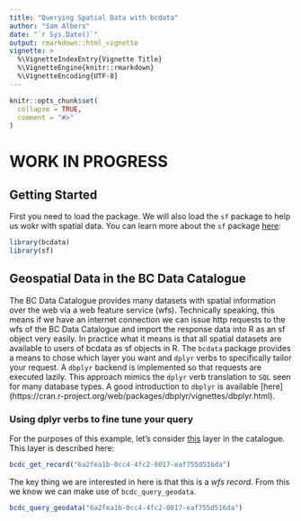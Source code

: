 ```yaml
---
title: "Querying Spatial Data with bcdata"
author: "Sam Albers"
date: "`r Sys.Date()`"
output: rmarkdown::html_vignette
vignette: >
  %\VignetteIndexEntry{Vignette Title}
  %\VignetteEngine{knitr::rmarkdown}
  %\VignetteEncoding{UTF-8}
---
```


```r
knitr::opts_chunk$set(
  collapse = TRUE,
  comment = "#>"
)
```

# WORK IN PROGRESS

## Getting Started
First you need to load the package. We will also load the `sf` package to help us wokr with spatial data. You can learn more about the `sf` package [here](https://r-spatial.github.io/sf/):
```r
library(bcdata)
library(sf)
```


## Geospatial Data in the BC Data Catalogue
The BC Data Catalogue provides many datasets with spatial information over the web via a web feature service (wfs). Technically speaking, this means if we have an internet connection we can issue http requests to the wfs of the BC Data Catalogue and import the response data into R as an sf object very easily. In practice what it means is that all spatial datasets are available to users of bcdata as sf objects in R. The `bcdata` package provides a means to chose which layer you want and `dplyr` verbs to specifically tailor your request.  A `dbplyr` backend is implemented so that requests are executed lazily. This approach mimics the `dplyr` verb translation to `SQL` seen for many database types. A good introduction to `dbplyr` is available [here] (https://cran.r-project.org/web/packages/dbplyr/vignettes/dbplyr.html).

### Using dplyr verbs to fine tune your query
For the purposes of this example, let's consider [this](catalogue.data.gov.bc.ca/dataset/6a2fea1b-0cc4-4fc2-8017-eaf755d516da) layer in the catalogue. This layer is described here:
```r
bcdc_get_record("6a2fea1b-0cc4-4fc2-8017-eaf755d516da")
```

The key thing we are interested in here is that this is a *wfs record*. From this we know we can make use of `bcdc_query_geodata`.

```r
bcdc_query_geodata("6a2fea1b-0cc4-4fc2-8017-eaf755d516da")
```



